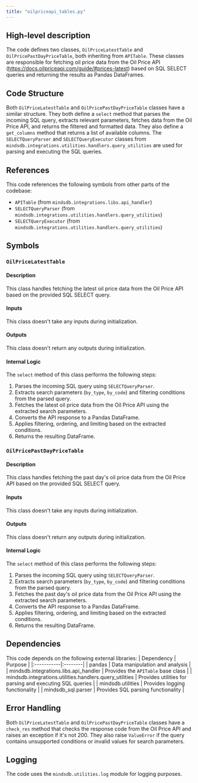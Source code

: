 ```yaml
---
title: "oilpriceapi_tables.py"
---
```


## High-level description
The code defines two classes, `OilPriceLatestTable` and `OilPricePastDayPriceTable`, both inheriting from `APITable`. These classes are responsible for fetching oil price data from the Oil Price API (https://docs.oilpriceapi.com/guide/#prices-latest) based on SQL SELECT queries and returning the results as Pandas DataFrames.

## Code Structure
Both `OilPriceLatestTable` and `OilPricePastDayPriceTable` classes have a similar structure. They both define a `select` method that parses the incoming SQL query, extracts relevant parameters, fetches data from the Oil Price API, and returns the filtered and formatted data. They also define a `get_columns` method that returns a list of available columns. The `SELECTQueryParser` and `SELECTQueryExecutor` classes from `mindsdb.integrations.utilities.handlers.query_utilities` are used for parsing and executing the SQL queries.

## References
This code references the following symbols from other parts of the codebase:
- `APITable` (from `mindsdb.integrations.libs.api_handler`)
- `SELECTQueryParser` (from `mindsdb.integrations.utilities.handlers.query_utilities`)
- `SELECTQueryExecutor` (from `mindsdb.integrations.utilities.handlers.query_utilities`)

## Symbols

### `OilPriceLatestTable`
#### Description
This class handles fetching the latest oil price data from the Oil Price API based on the provided SQL SELECT query.

#### Inputs
This class doesn't take any inputs during initialization.

#### Outputs
This class doesn't return any outputs during initialization.

#### Internal Logic
The `select` method of this class performs the following steps:
1. Parses the incoming SQL query using `SELECTQueryParser`.
2. Extracts search parameters (`by_type`, `by_code`) and filtering conditions from the parsed query.
3. Fetches the latest oil price data from the Oil Price API using the extracted search parameters.
4. Converts the API response to a Pandas DataFrame.
5. Applies filtering, ordering, and limiting based on the extracted conditions.
6. Returns the resulting DataFrame.

### `OilPricePastDayPriceTable`
#### Description
This class handles fetching the past day's oil price data from the Oil Price API based on the provided SQL SELECT query.

#### Inputs
This class doesn't take any inputs during initialization.

#### Outputs
This class doesn't return any outputs during initialization.

#### Internal Logic
The `select` method of this class performs the following steps:
1. Parses the incoming SQL query using `SELECTQueryParser`.
2. Extracts search parameters (`by_type`, `by_code`) and filtering conditions from the parsed query.
3. Fetches the past day's oil price data from the Oil Price API using the extracted search parameters.
4. Converts the API response to a Pandas DataFrame.
5. Applies filtering, ordering, and limiting based on the extracted conditions.
6. Returns the resulting DataFrame.

## Dependencies
This code depends on the following external libraries:
| Dependency | Purpose |
|:-----------|:--------|
| pandas | Data manipulation and analysis |
| mindsdb.integrations.libs.api_handler | Provides the `APITable` base class |
| mindsdb.integrations.utilities.handlers.query_utilities | Provides utilities for parsing and executing SQL queries |
| mindsdb.utilities | Provides logging functionality |
| mindsdb_sql.parser | Provides SQL parsing functionality |

## Error Handling
Both `OilPriceLatestTable` and `OilPricePastDayPriceTable` classes have a `check_res` method that checks the response code from the Oil Price API and raises an exception if it's not 200. They also raise `ValueError` if the query contains unsupported conditions or invalid values for search parameters.

## Logging
The code uses the `mindsdb.utilities.log` module for logging purposes.
